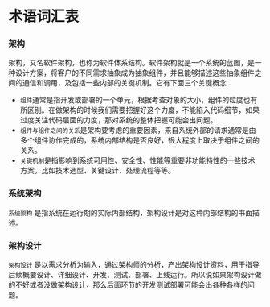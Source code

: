 # 术语词汇表

### 架构

架构，又名软件架构，也称为软件体系结构。软件架构就是一个系统的蓝图，是一种设计方案，将客户的不同需求抽象成为抽象组件，并且能够描述这些抽象组件之间的通信和调用，及包括一些内部的关键机制。它有下面三个关键概念：

- `组件`通常是指开发或部署的一个单元，根据考查对象的大小，组件的粒度也有所区别。在做架构的时候我们需要把握好这个力度，不能陷入代码细节，如果过度关注代码层面的力度，那对系统的整体把握可能会出问题。
- `组件与组件之间的关系`是架构要考虑的重要因素，来自系统外部的请求通常是由多个组件协作完成的，系统内部结构是否良好，很大程度上取决于组件之间的关系。
- `关键机制`是指影响到系统可用性、安全性、性能等重要非功能特性的一些技术方案，比如技术选型、关键设计、处理流程等等。

### 系统架构

`系统架构` 是指系统在运行期的实际内部结构，架构设计是对这种内部结构的书面描述。

### 架构设计

`架构设计` 是以需求分析为输入，通过架构师的分析，产出架构设计资料，用于指导后续概要设计、详细设计、开发、测试、部署、上线运行。所以说如果架构设计做的不好或者没做架构设计，那么后面环节的开发测试部署可能会出各种各样的问题。
